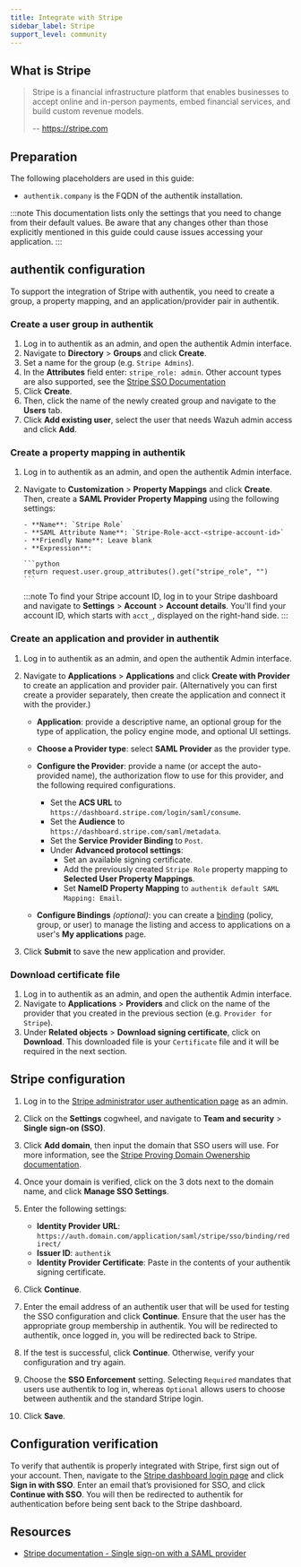 ```yaml
---
title: Integrate with Stripe
sidebar_label: Stripe
support_level: community
---
```


## What is Stripe

> Stripe is a financial infrastructure platform that enables businesses to accept online and in-person payments, embed financial services, and build custom revenue models.
>
> -- https://stripe.com

## Preparation

The following placeholders are used in this guide:

- `authentik.company` is the FQDN of the authentik installation.

:::note
This documentation lists only the settings that you need to change from their default values. Be aware that any changes other than those explicitly mentioned in this guide could cause issues accessing your application.
:::

## authentik configuration

To support the integration of Stripe with authentik, you need to create a group, a property mapping, and an application/provider pair in authentik.

### Create a user group in authentik

1. Log in to authentik as an admin, and open the authentik Admin interface.
2. Navigate to **Directory** > **Groups** and click **Create**.
3. Set a name for the group (e.g. `Stripe Admins`).
4. In the **Attributes** field enter: `stripe_role: admin`. Other account types are also supported, see the [Stripe SSO Documentation](https://docs.stripe.com/get-started/account/sso/other#configuring-your-identity-provider)
5. Click **Create**.
6. Then, click the name of the newly created group and navigate to the **Users** tab.
7. Click **Add existing user**, select the user that needs Wazuh admin access and click **Add**.

### Create a property mapping in authentik

1.  Log in to authentik as an admin, and open the authentik Admin interface.
2.  Navigate to **Customization** > **Property Mappings** and click **Create**. Then, create a **SAML Provider Property Mapping** using the following settings:

        - **Name**: `Stripe Role`
        - **SAML Attribute Name**: `Stripe-Role-acct-<stripe-account-id>`
        - **Friendly Name**: Leave blank
        - **Expression**:

        ```python
        return request.user.group_attributes().get("stripe_role", "")
        ```

    :::note
    To find your Stripe account ID, log in to your Stripe dashboard and navigate to **Settings** > **Account** > **Account details**. You'll find your account ID, which starts with `acct_`, displayed on the right-hand side.
    :::

### Create an application and provider in authentik

1. Log in to authentik as an admin, and open the authentik Admin interface.
2. Navigate to **Applications** > **Applications** and click **Create with Provider** to create an application and provider pair. (Alternatively you can first create a provider separately, then create the application and connect it with the provider.)

    - **Application**: provide a descriptive name, an optional group for the type of application, the policy engine mode, and optional UI settings.
    - **Choose a Provider type**: select **SAML Provider** as the provider type.
    - **Configure the Provider**: provide a name (or accept the auto-provided name), the authorization flow to use for this provider, and the following required configurations.

        - Set the **ACS URL** to `https://dashboard.stripe.com/login/saml/consume`.
        - Set the **Audience** to `https://dashboard.stripe.com/saml/metadata`.
        - Set the **Service Provider Binding** to `Post`.
        - Under **Advanced protocol settings**:
            - Set an available signing certificate.
            - Add the previously created `Stripe Role` property mapping to **Selected User Property Mappings**.
            - Set **NameID Property Mapping** to `authentik default SAML Mapping: Email`.

    - **Configure Bindings** _(optional)_: you can create a [binding](/docs/add-secure-apps/flows-stages/bindings/) (policy, group, or user) to manage the listing and access to applications on a user's **My applications** page.

3. Click **Submit** to save the new application and provider.

### Download certificate file

1. Log in to authentik as an admin, and open the authentik Admin interface.
2. Navigate to **Applications** > **Providers** and click on the name of the provider that you created in the previous section (e.g. `Provider for Stripe`).
3. Under **Related objects** > **Download signing certificate**, click on **Download**. This downloaded file is your `Certificate` file and it will be required in the next section.

## Stripe configuration

1. Log in to the [Stripe administrator user authentication page](https://dashboard.stripe.com/account/user_authentication) as an admin.
2. Click on the **Settings** cogwheel, and navigate to **Team and security** > **Single sign-on (SSO)**.
3. Click **Add domain**, then input the domain that SSO users will use. For more information, see the [Stripe Proving Domain Owenership documentation](https://docs.stripe.com/get-started/account/sso/other#proving-domain-verification).
4. Once your domain is verified, click on the 3 dots next to the domain name, and click **Manage SSO Settings**.
5. Enter the following settings:

    - **Identity Provider URL**: `https://auth.domain.com/application/saml/stripe/sso/binding/redirect/`
    - **Issuer ID**: `authentik`
    - **Identity Provider Certificate**: Paste in the contents of your authentik signing certificate.

6. Click **Continue**.
7. Enter the email address of an authentik user that will be used for testing the SSO configuration and click **Continue**. Ensure that the user has the appropriate group membership in authentik. You will be redirected to authentik, once logged in, you will be redirected back to Stripe.
8. If the test is successful, click **Continue**. Otherwise, verify your configuration and try again.
9. Choose the **SSO Enforcement** setting. Selecting `Required` mandates that users use authentik to log in, whereas `Optional` allows users to choose between authentik and the standard Stripe login.
10. Click **Save**.

## Configuration verification

To verify that authentik is properly integrated with Stripe, first sign out of your account. Then, navigate to the [Stripe dashboard login page](https://dashboard.stripe.com/login) and click **Sign in with SSO**. Enter an email that’s provisioned for SSO, and click **Continue with SSO**. You will then be redirected to authentik for authentication before being sent back to the Stripe dashboard.

## Resources

- [Stripe documentation - Single sign-on with a SAML provider](https://docs.stripe.com/get-started/account/sso/other)
